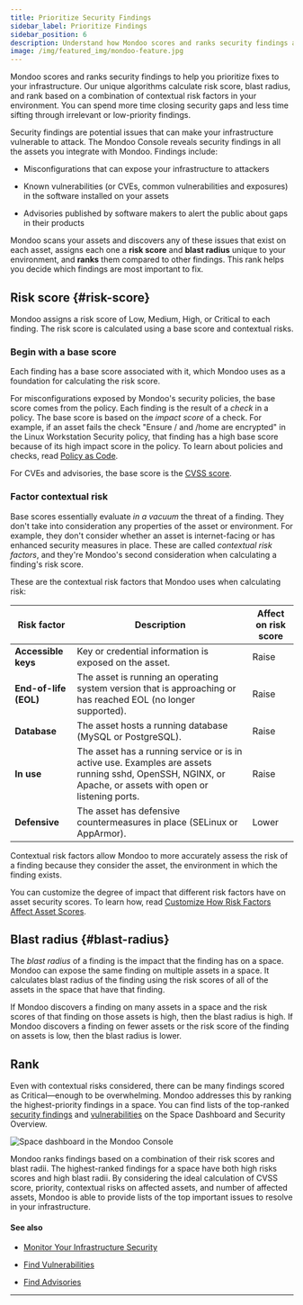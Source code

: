 ```yaml
---
title: Prioritize Security Findings
sidebar_label: Prioritize Findings
sidebar_position: 6
description: Understand how Mondoo scores and ranks security findings and vulnerabilities
image: /img/featured_img/mondoo-feature.jpg
---
```


Mondoo scores and ranks security findings to help you prioritize fixes to your infrastructure. Our unique algorithms calculate risk score, blast radius, and rank based on a combination of contextual risk factors in your environment. You can spend more time closing security gaps and less time sifting through irrelevant or low-priority findings.

Security findings are potential issues that can make your infrastructure vulnerable to attack. The Mondoo Console reveals security findings in all the assets you integrate with Mondoo. Findings include:

- Misconfigurations that can expose your infrastructure to attackers

- Known vulnerabilities (or CVEs, common vulnerabilities and exposures) in the software installed on your assets

- Advisories published by software makers to alert the public about gaps in their products

Mondoo scans your assets and discovers any of these issues that exist on each asset, assigns each one a **risk score** and **blast radius** unique to your environment, and **ranks** them compared to other findings. This rank helps you decide which findings are most important to fix.

## Risk score {#risk-score}

Mondoo assigns a risk score of Low, Medium, High, or Critical to each finding. The risk score is calculated using a base score and contextual risks.

### Begin with a base score

Each finding has a base score associated with it, which Mondoo uses as a foundation for calculating the risk score.

For misconfigurations exposed by Mondoo's security policies, the base score comes from the policy. Each finding is the result of a _check_ in a policy. The base score is based on the _impact score_ of a check. For example, if an asset fails the check "Ensure / and /home are encrypted" in the Linux Workstation Security policy, that finding has a high base score because of its high impact score in the policy. To learn about policies and checks, read [Policy as Code](/platform/security/posture/pac/).

For CVEs and advisories, the base score is the [CVSS score](/platform/security/posture/vulnerabilities/#cvss-score-and-metrics).

### Factor contextual risk

Base scores essentially evaluate _in a vacuum_ the threat of a finding. They don't take into consideration any properties of the asset or environment. For example, they don't consider whether an asset is internet-facing or has enhanced security measures in place. These are called _contextual risk factors_, and they're Mondoo's second consideration when calculating a finding's risk score.

These are the contextual risk factors that Mondoo uses when calculating risk:

| Risk factor           | Description                                                                                                                                               | Affect on risk score |
| --------------------- | --------------------------------------------------------------------------------------------------------------------------------------------------------- | -------------------- |
| **Accessible keys**   | Key or credential information is exposed on the asset.                                                                                                    | Raise                |
| **End-of-life (EOL)** | The asset is running an operating system version that is approaching or has reached EOL (no longer supported).                                            | Raise                |
| **Database**          | The asset hosts a running database (MySQL or PostgreSQL).                                                                                                 | Raise                |
| **In use**            | The asset has a running service or is in active use. Examples are assets running sshd, OpenSSH, NGINX, or Apache, or assets with open or listening ports. | Raise                |
| **Defensive**         | The asset has defensive countermeasures in place (SELinux or AppArmor).                                                                                   | Lower                |

Contextual risk factors allow Mondoo to more accurately assess the risk of a finding because they consider the asset, the environment in which the finding exists.

You can customize the degree of impact that different risk factors have on asset security scores. To learn how, read [Customize How Risk Factors Affect Asset Scores](/platform/security/customize/risk/).

## Blast radius {#blast-radius}

The _blast radius_ of a finding is the impact that the finding has on a space. Mondoo can expose the same finding on multiple assets in a space. It calculates blast radius of the finding using the risk scores of all of the assets in the space that have that finding.

If Mondoo discovers a finding on many assets in a space and the risk scores of that finding on those assets is high, then the blast radius is high. If Mondoo discovers a finding on fewer assets or the risk score of the finding on assets is low, then the blast radius is lower.

## Rank

Even with contextual risks considered, there can be many findings scored as Critical&mdash;enough to be overwhelming. Mondoo addresses this by ranking the highest-priority findings in a space. You can find lists of the top-ranked [security findings](/platform/security/posture/monitor/) and [vulnerabilities](/platform/security/posture/vulnerabilities/) on the Space Dashboard and Security Overview.

![Space dashboard in the Mondoo Console](/img/platform/security/dashboard.png)

Mondoo ranks findings based on a combination of their risk scores and blast radii. The highest-ranked findings for a space have both high risks scores and high blast radii. By considering the ideal calculation of CVSS score, priority, contextual risks on affected assets, and number of affected assets, Mondoo is able to provide lists of the top important issues to resolve in your infrastructure.

#### See also

- [Monitor Your Infrastructure Security](/platform/security/posture/monitor/)

- [Find Vulnerabilities](/platform/security/posture/vulnerabilities/)

- [Find Advisories](/platform/security/posture/advisories/)

---
